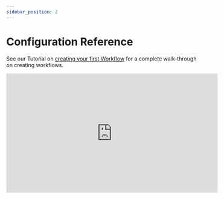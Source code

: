 ```yaml
---
sidebar_position: 2
---
```


# Configuration Reference

See our Tutorial on [creating your first Workflow](../../getting-started/run/running-first-workflow) for a complete walk-through on creating workflows.

<p align="center"><iframe width="560" height="315" src="https://www.youtube.com/embed/Vxg0GOtr3Ng" title="YouTube video player" frameborder="0" allow="accelerometer; autoplay; clipboard-write; encrypted-media; gyroscope; picture-in-picture" allowfullscreen></iframe></p>